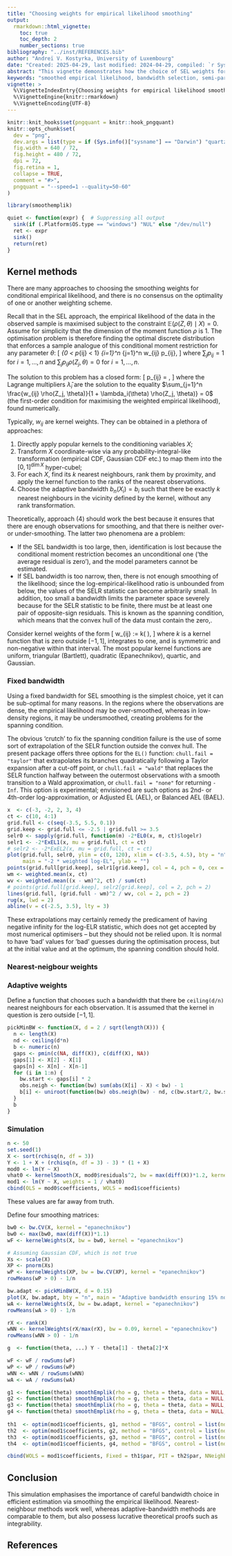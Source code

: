 ```yaml
---
title: "Choosing weights for empirical likelihood smoothing"
output:
  rmarkdown::html_vignette:
    toc: true
    toc_depth: 2
    number_sections: true
bibliography: "../inst/REFERENCES.bib"
author: "Andreï V. Kostyrka, University of Luxembourg"
date: "Created: 2025-04-29, last modified: 2024-04-29, compiled: `r Sys.Date()`"
abstract: "This vignette demonstrates how the choice of SEL weights for smoothing the empirical likelihood affects the final result."
keywords: "smoothed empirical likelihood, bandwidth selection, semi-parametric efficiency"
vignette: >
  %\VignetteIndexEntry{Choosing weights for empirical likelihood smoothing}
  %\VignetteEngine{knitr::rmarkdown}
  %\VignetteEncoding{UTF-8}
---
```


```r
knitr::knit_hooks$set(pngquant = knitr::hook_pngquant)
knitr::opts_chunk$set(
  dev = "png",
  dev.args = list(type = if (Sys.info()["sysname"] == "Darwin") "quartz" else "cairo-png"),
  fig.width = 640 / 72,
  fig.height = 480 / 72,
  dpi = 72,
  fig.retina = 1,
  collapse = TRUE,
  comment = "#>",
  pngquant = "--speed=1 --quality=50-60"
)
```

```r
library(smoothemplik)

quiet <- function(expr) {  # Suppressing all output
  sink(if (.Platform$OS.type == "windows") "NUL" else "/dev/null")
  ret <- expr
  sink()
  return(ret)
}
```



## Kernel methods

There are many approaches to choosing the smoothing weights for conditional empirical likelihood, and there is no consensus on the optimality of one or another weighting scheme.

Recall that in the SEL approach, the empirical likelihood of the data in the observed sample is maximised subject to the constraint $\mathbb{E}(\rho(Z, \theta) \mid X) = 0$. Assume for simplicity that the dimension of the moment function $\rho$ is 1. The optimisation problem is therefore finding the optimal discrete distribution that enforces a sample analogue of this conditional moment restriction for any parameter $\theta$:
\[
\max_{0 < p_{ij} < 1} \sum_{i=1}^n \sum_{j=1}^n w_{ij} \log p_{ij},
\]
where $\sum_j p_{ij} = 1$ for $i=1,\ldots,n$ and $\sum_j p_{ij}\rho(Z_j, \theta) = 0$ for $i=1,\ldots,n$.

The solution to this problem has a closed form:
\[
\hat p_{ij} = \frac{w_{ij}}{1 + \hat\lambda_i (\theta) \rho(Z_j, \theta)},
\]
where the Lagrange multipliers $\hat\lambda_i$ are the solution to the equality $\sum_{j=1}^n \frac{w_{ij} \rho(Z_j, \theta)}{1 + \lambda_i(\theta) \rho(Z_j, \theta)} = 0$ (the first-order condition for maximising the weighted empirical likelihood), found numerically.

Typically, $w_{ij}$ are kernel weights. They can be obtained in a plethora of approaches:

1. Directly apply popular kernels to the conditioning variables $X$;
2. Transform $X$ coordinate-wise via any probability-integral-like transformation (empirical CDF, Gaussian CDF etc.) to map them into the $[0, 1]^{\dim X}$ hyper-cubel;
3. For each $X$, find its $k$ nearest neighbours, rank them by proximity, and apply the kernel function to the ranks of the nearest  observations.
4. Choose the adaptive bandwidth $b_n(X_i) = b_i$ such that there be exactly $k$ nearest neighbours in the vicinity defined by the kernel, without any rank transformation.

Theoretically, approach (4) should work the best because it ensures that there are enough observations for smoothing, and that there is neither over- or under-smoothing. The latter two phenomena are a problem:

* If the SEL bandwidth is too large, then, identification is lost because the conditional moment restriction becomes an unconditional one (‘the average residual is zero’), and the model parameters cannot be estimated.
* If SEL bandwidth is too narrow, then, there is not enough smoothing of the likelihood; since the log-empirical-likelihood ratio is unbounded from below, the values of the SELR statistic can become arbitrarily small. In addition, too small a bandwidth limits the parameter space severely because for the SELR statistic to be finite, there must be at least one pair of opposite-sign residuals. This is known as the spanning condition, which means that the convex hull of the data must contain the zero,.

Consider kernel weights of the form
\[
w_{ij} := k\left( \frac{X_i - X_j}{b} \right),
\]
where $k$ is a kernel function that is zero outside $[-1, 1]$, integrates to one, and is symmetric and non-negative within that interval. The most popular kernel functions are uniform, triangular (Bartlett), quadratic (Epanechnikov), quartic, and Gaussian.

### Fixed bandwidth

Using a fixed bandwidth for SEL smoothing is the simplest choice, yet it can be sub-optimal for many reasons. 
In the regions where the observations are dense, the empirical likelihood may be over-smoothed, whereas in low-density regions, it may be undersmoothed, creating problems for the spanning condition.

The obvious ‘crutch’ to fix the spanning condition failure is the use of some sort of extrapolation of the SELR function outside the convex hull.
The present package offers three options for the `EL()` function: `chull.fail = "taylor"` that extrapolates its branches quadratically following a Taylor expansion after a cut-off point, or `chull.fail = "wald"` that replaces the SELR function halfway between the outermost observations with a smooth transition to a Wald approximation, or `chull.fail = "none"` for returning `-Inf`. This option is experimental; envisioned are such options as 2nd- or 4th-order log-approximation, or Adjusted EL (AEL), or Balanced AEL (BAEL).

```r
x  <- c(-3, -2, 2, 3, 4)
ct <- c(10, 4:1)
grid.full <- c(seq(-3.5, 5.5, 0.1))
grid.keep <- grid.full <= -2.5 | grid.full >= 3.5
selr0 <- sapply(grid.full, function(m) -2*EL0(x, m, ct)$logelr)
selr1 <- -2*ExEL1(x, mu = grid.full, ct = ct)
# selr2 <- -2*ExEL2(x, mu = grid.full, ct = ct)
plot(grid.full, selr0, ylim = c(0, 120), xlim = c(-3.5, 4.5), bty = "n",
     main = "-2 * weighted log-EL", ylab = "")
points(grid.full[grid.keep], selr1[grid.keep], col = 4, pch = 0, cex = 0.5)
wm <- weighted.mean(x, ct)
wv <- weighted.mean((x - wm)^2, ct) / sum(ct)
# points(grid.full[grid.keep], selr2[grid.keep], col = 2, pch = 2)
lines(grid.full, (grid.full - wm)^2 / wv, col = 2, pch = 2)
rug(x, lwd = 2)
abline(v = c(-2.5, 3.5), lty = 3)
```

These extrapolations may certainly remedy the predicament of having negative infinity for the log-ELR statistic, which does not get accepted by most numerical optimisers -- but they should not be relied upon.
It is normal to have ‘bad’ values for ‘bad’ guesses during the optimisation process, but at the initial value and at the optimum, the spanning condition should hold.

### Nearest-neigbour weights


### Adaptive weights

Define a  function that chooses such a bandwidth that there be `ceiling(d/n)` nearest neighbours for each observation. It is assumed that the kernel in question is zero outside $[-1, 1]$.
```r
pickMinBW <- function(X, d = 2 / sqrt(length(X))) {
  n <- length(X)
  nd <- ceiling(d*n)
  b <- numeric(n)
  gaps <- pmin(c(NA, diff(X)), c(diff(X), NA))
  gaps[1] <- X[2] - X[1]
  gaps[n] <- X[n] - X[n-1]
  for (i in 1:n) {
    bw.start <- gaps[i] * 2
    obs.neigh <- function(bw) sum(abs(X[i] - X) < bw) - 1
    b[i] <- uniroot(function(bw) obs.neigh(bw) - nd, c(bw.start/2, bw.start/1.5), extendInt = "upX")$root
  }
  b
}
```


### Simulation

```r
n <- 50
set.seed(1)
X <- sort(rchisq(n, df = 3))
Y <- 1 + X + (rchisq(n, df = 3) - 3) * (1 + X)
mod0 <- lm(Y ~ X)
vhat0 <- kernelSmooth(X, mod0$residuals^2, bw = max(diff(X))*1.2, kernel = "epanechnikov")
mod1 <- lm(Y ~ X, weights = 1 / vhat0)
cbind(OLS = mod0$coefficients, WOLS = mod1$coefficients)
```

These values are far away from truth.

Define four smoothing matrices:
```r
bw0 <- bw.CV(X, kernel = "epanechnikov")
bw0 <- max(bw0, max(diff(X))*1.1)
wF <- kernelWeights(X, bw = bw0, kernel = "epanechnikov")

# Assuming Gaussian CDF, which is not true
Xs <- scale(X)
XP <- pnorm(Xs)
wP <- kernelWeights(XP, bw = bw.CV(XP), kernel = "epanechnikov")
rowMeans(wP > 0) - 1/n

bw.adapt <- pickMinBW(X, d = 0.15)
plot(X, bw.adapt, bty = "n", main = "Adaptive bandwidth ensuring 15% non-zero weights")
wA <- kernelWeights(X, bw = bw.adapt, kernel = "epanechnikov")
rowMeans(wA > 0) - 1/n

rX <- rank(X)
wNN <- kernelWeights(rX/max(rX), bw = 0.09, kernel = "epanechnikov")
rowMeans(wNN > 0) - 1/n
```



```r
g  <- function(theta, ...) Y - theta[1] - theta[2]*X

wF <- wF / rowSums(wF)
wP <- wP / rowSums(wP)
wNN <- wNN / rowSums(wNN)
wA <- wA / rowSums(wA)

g1 <- function(theta) smoothEmplik(rho = g, theta = theta, data = NULL, sel.weights = wF, minus = TRUE)
g2 <- function(theta) smoothEmplik(rho = g, theta = theta, data = NULL, sel.weights = wP, minus = TRUE)
g3 <- function(theta) smoothEmplik(rho = g, theta = theta, data = NULL, sel.weights = wNN, minus = TRUE)
g4 <- function(theta) smoothEmplik(rho = g, theta = theta, data = NULL, sel.weights = wA, minus = TRUE)
  
th1  <- optim(mod1$coefficients, g1, method = "BFGS", control = list(ndeps = rep(1e-5, 2)))
th2  <- optim(mod1$coefficients, g2, method = "BFGS", control = list(ndeps = rep(1e-5, 2)))
th3  <- optim(mod1$coefficients, g3, method = "BFGS", control = list(ndeps = rep(1e-5, 2)))
th4  <- optim(mod1$coefficients, g4, method = "BFGS", control = list(ndeps = rep(1e-5, 2)))

cbind(WOLS = mod1$coefficients, Fixed = th1$par, PIT = th2$par, NNeighb = th3$par, Adapt = th4$par)
```


## Conclusion

This simulation emphasises the importance of careful bandwidth choice in efficient estimation via smoothing the empirical likelihood.
Nearest-neighbour methods work well, whereas adaptive-bandwidth methods are comparable to them, but also possess lucrative theoretical proofs such as integrability.

## References

<div id="refs"></div>
